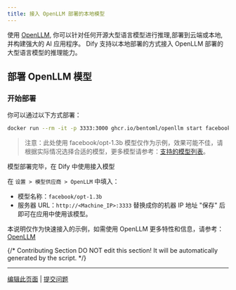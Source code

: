 ```yaml
---
title: 接入 OpenLLM 部署的本地模型
---
```



使用 [OpenLLM](https://github.com/bentoml/OpenLLM), 你可以针对任何开源大型语言模型进行推理,部署到云端或本地,并构建强大的 AI 应用程序。
Dify 支持以本地部署的方式接入 OpenLLM 部署的大型语言模型的推理能力。

## 部署 OpenLLM 模型
### 开始部署

你可以通过以下方式部署：

```bash
docker run --rm -it -p 3333:3000 ghcr.io/bentoml/openllm start facebook/opt-1.3b --backend pt
```
> 注意：此处使用 facebook/opt-1.3b 模型仅作为示例，效果可能不佳，请根据实际情况选择合适的模型，更多模型请参考：[支持的模型列表](https://github.com/bentoml/OpenLLM#-supported-models)。


模型部署完毕，在 Dify 中使用接入模型

   在 `设置 > 模型供应商 > OpenLLM` 中填入：

   - 模型名称：`facebook/opt-1.3b`
   - 服务器 URL：`http://<Machine_IP>:3333` 替换成你的机器 IP 地址
   "保存" 后即可在应用中使用该模型。

本说明仅作为快速接入的示例，如需使用 OpenLLM 更多特性和信息，请参考：[OpenLLM](https://github.com/bentoml/OpenLLM)

{/*
Contributing Section
DO NOT edit this section!
It will be automatically generated by the script.
*/}

---

[编辑此页面](https://github.com/langgenius/dify-docs/edit/main/zh-hans/development/models-integration/openllm.mdx) | [提交问题](https://github.com/langgenius/dify-docs/issues/new?template=docs.yml)

